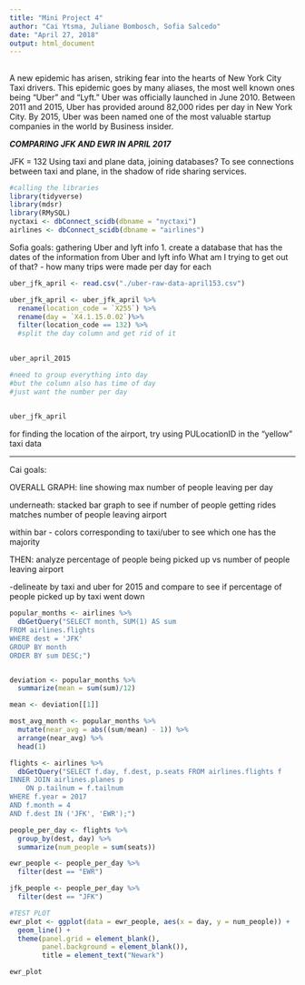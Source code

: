 ```yaml
---
title: "Mini Project 4"
author: "Cai Ytsma, Juliane Bombosch, Sofia Salcedo"
date: "April 27, 2018"
output: html_document
---
```


##
  A new epidemic has arisen, striking fear into the hearts of New York City Taxi drivers. This epidemic goes by many aliases, the most well known ones being "Uber" and "Lyft." Uber was officially launched in June 2010. Between 2011 and 2015, Uber has provided around 82,000 rides per day in New York City. By 2015, Uber was been named one of the most valuable startup companies in the world by Business insider. 

***COMPARING JFK AND EWR IN APRIL 2017***

JFK = 132
Using taxi and plane data, joining databases? To see connections between taxi and plane, in the shadow of ride sharing services.


```r
#calling the libraries
library(tidyverse)
library(mdsr)
library(RMySQL)
nyctaxi <- dbConnect_scidb(dbname = "nyctaxi")
airlines <- dbConnect_scidb(dbname = "airlines")
```

Sofia goals: gathering Uber and lyft info
1. create a database that has the dates of the information from Uber and lyft info
What am I trying to get out of that? 
- how many trips were made per day for each


```r
uber_jfk_april <- read.csv("./uber-raw-data-april153.csv")

uber_jfk_april <- uber_jfk_april %>%
  rename(location_code = `X255`) %>%
  rename(day = `X4.1.15.0.02`)%>%
  filter(location_code == 132) %>%
  #split the day column and get rid of it
  

uber_april_2015

#need to group everything into day
#but the column also has time of day
#just want the number per day

  
uber_jfk_april

```

for finding the location of the airport, try using PULocationID in the "yellow" taxi data

----------
Cai goals:

OVERALL GRAPH: line showing max number of people leaving per day

underneath: stacked bar graph to see if number of people getting rides matches number of people leaving airport

within bar - colors corresponding to taxi/uber to see which one has the majority

THEN: analyze percentage of people being picked up vs number of people leaving airport

  -delineate by taxi and uber for 2015 and compare to see if percentage of people picked up by taxi went down

```r
popular_months <- airlines %>%
  dbGetQuery("SELECT month, SUM(1) AS sum
FROM airlines.flights
WHERE dest = 'JFK'
GROUP BY month
ORDER BY sum DESC;")


deviation <- popular_months %>%
  summarize(mean = sum(sum)/12)

mean <- deviation[[1]]

most_avg_month <- popular_months %>%
  mutate(near_avg = abs((sum/mean) - 1)) %>%
  arrange(near_avg) %>%
  head(1)
```

```r
flights <- airlines %>%
  dbGetQuery("SELECT f.day, f.dest, p.seats FROM airlines.flights f
INNER JOIN airlines.planes p
	ON p.tailnum = f.tailnum
WHERE f.year = 2017
AND f.month = 4
AND f.dest IN ('JFK', 'EWR');")
```

```r
people_per_day <- flights %>% 
  group_by(dest, day) %>%
  summarize(num_people = sum(seats))

ewr_people <- people_per_day %>%
  filter(dest == "EWR")

jfk_people <- people_per_day %>%
  filter(dest == "JFK")
```

```r
#TEST PLOT
ewr_plot <- ggplot(data = ewr_people, aes(x = day, y = num_people)) +
  geom_line() +
  theme(panel.grid = element_blank(),
        panel.background = element_blank()),
        title = element_text("Newark")

ewr_plot
```
